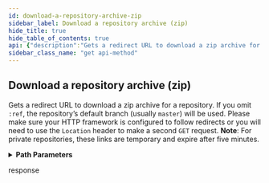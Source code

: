 ```yaml
---
id: download-a-repository-archive-zip
sidebar_label: Download a repository archive (zip)
hide_title: true
hide_table_of_contents: true
api: {"description":"Gets a redirect URL to download a zip archive for a repository. If you omit `:ref`, the repository’s default branch (usually\n`master`) will be used. Please make sure your HTTP framework is configured to follow redirects or you will need to use\nthe `Location` header to make a second `GET` request.\n**Note**: For private repositories, these links are temporary and expire after five minutes.","externalDocs":{"description":"API method documentation","url":"https://docs.github.com/rest/reference/repos#download-a-repository-archive"},"operationId":"repos/download-zipball-archive","parameters":[{"in":"path","name":"owner","required":true,"schema":{"type":"string"}},{"in":"path","name":"repo","required":true,"schema":{"type":"string"}},{"in":"path","name":"ref","required":true,"schema":{"type":"string"}}],"responses":{"302":{"description":"response","headers":{"Location":{"example":"https://codeload.github.com/me/myprivate/legacy.zip/master?login=me&token=thistokenexpires","schema":{"type":"string"}}}}},"tags":["repos"],"x-github":{"category":"repos","enabledForGitHubApps":true,"githubCloudOnly":false,"previews":[],"subcategory":"contents"},"method":"get","path":"/repos/{owner}/{repo}/zipball/{ref}","servers":[{"url":"https://api.github.com"}],"info":{"contact":{"name":"Support","url":"https://support.github.com/contact"},"description":"GitHub's v3 REST API.","license":{"name":"MIT","url":"https://spdx.org/licenses/MIT"},"termsOfService":"https://docs.github.com/articles/github-terms-of-service","title":"GitHub v3 REST API","version":"1.1.4","x-apisguru-categories":["collaboration","developer_tools"],"x-logo":{"url":"https://twitter.com/github/profile_image?size=original"},"x-origin":[{"format":"openapi","url":"https://raw.githubusercontent.com/github/rest-api-description/main/descriptions/api.github.com/api.github.com.json","version":"3.0"}],"x-providerName":"github.com"},"postman":{"name":"Download a repository archive (zip)","description":{"content":"Gets a redirect URL to download a zip archive for a repository. If you omit `:ref`, the repository’s default branch (usually\n`master`) will be used. Please make sure your HTTP framework is configured to follow redirects or you will need to use\nthe `Location` header to make a second `GET` request.\n**Note**: For private repositories, these links are temporary and expire after five minutes.","type":"text/plain"},"url":{"path":["repos",":owner",":repo","zipball",":ref"],"host":["{{baseUrl}}"],"query":[],"variable":[{"disabled":false,"description":{"content":"(Required) ","type":"text/plain"},"type":"any","value":"","key":"owner"},{"disabled":false,"description":{"content":"(Required) ","type":"text/plain"},"type":"any","value":"","key":"repo"},{"disabled":false,"description":{"content":"(Required) ","type":"text/plain"},"type":"any","value":"","key":"ref"}]},"method":"GET"}}
sidebar_class_name: "get api-method"
---
```



## Download a repository archive (zip)



Gets a redirect URL to download a zip archive for a repository. If you omit `:ref`, the repository’s default branch (usually
`master`) will be used. Please make sure your HTTP framework is configured to follow redirects or you will need to use
the `Location` header to make a second `GET` request.
**Note**: For private repositories, these links are temporary and expire after five minutes.

<details style={{"marginBottom":"1rem"}}><summary style={{}}><strong>Path Parameters</strong></summary><div><ul><ParamsItem className={"paramsItem"} param={{"in":"path","name":"owner","required":true,"schema":{"type":"string"}}}></ParamsItem><ParamsItem className={"paramsItem"} param={{"in":"path","name":"repo","required":true,"schema":{"type":"string"}}}></ParamsItem><ParamsItem className={"paramsItem"} param={{"in":"path","name":"ref","required":true,"schema":{"type":"string"}}}></ParamsItem></ul></div></details><div><ApiTabs><TabItem label={"302"} value={"302"}><div>

response

</div><div></div></TabItem></ApiTabs></div>
      